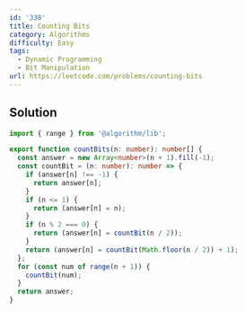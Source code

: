 ```yaml
---
id: '338'
title: Counting Bits
category: Algorithms
difficulty: Easy
tags:
  - Dynamic Programming
  - Bit Manipulation
url: https://leetcode.com/problems/counting-bits
---
```


## Solution

```typescript filename="solution.ts" copy
import { range } from '@algorithm/lib';

export function countBits(n: number): number[] {
  const answer = new Array<number>(n + 1).fill(-1);
  const countBit = (n: number): number => {
    if (answer[n] !== -1) {
      return answer[n];
    }
    if (n <= 1) {
      return (answer[n] = n);
    }
    if (n % 2 === 0) {
      return (answer[n] = countBit(n / 2));
    }
    return (answer[n] = countBit(Math.floor(n / 2)) + 1);
  };
  for (const num of range(n + 1)) {
    countBit(num);
  }
  return answer;
}
```
